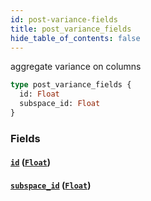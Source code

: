 ```yaml
---
id: post-variance-fields
title: post_variance_fields
hide_table_of_contents: false
---
```



aggregate variance on columns

```graphql
type post_variance_fields {
  id: Float
  subspace_id: Float
}
```


### Fields

#### [`id`](#) ([`Float`](../scalars/float))




#### [`subspace_id`](#) ([`Float`](../scalars/float))






